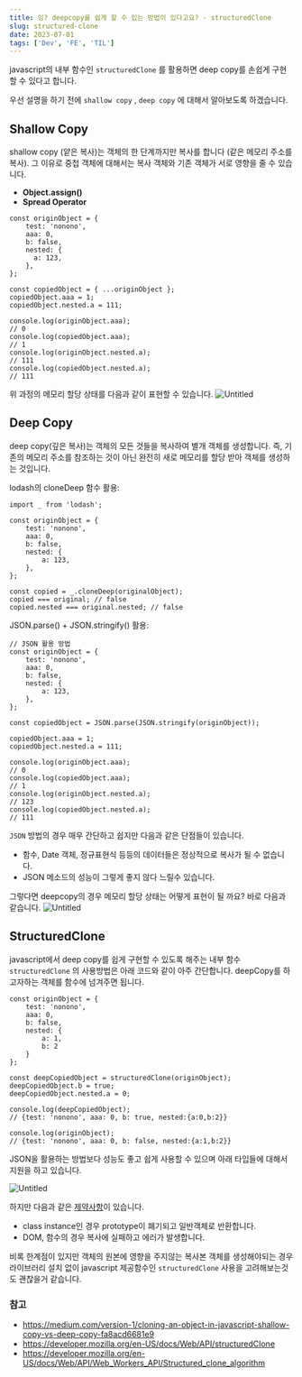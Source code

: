 ```yaml
---
title: 잉? deepcopy를 쉽게 할 수 있는 방법이 있다고요? - structuredClone
slug: structured-clone
date: 2023-07-01
tags: ['Dev', 'FE', 'TIL']
---
```


javascript의 내부 함수인 `structuredClone` 를 활용하면 deep copy를 손쉽게 구현 할 수 있다고 합니다.

우선 설명을 하기 전에 `shallow copy` , `deep copy` 에 대해서 알아보도록 하겠습니다.

## Shallow Copy

shallow copy (얕은 복사)는 객체의 한 단계까지만 복사를 합니다 (같은 메모리 주소를 복사). 그 이유로 중첩 객체에 대해서는 복사 객체와 기존 객체가 서로 영향을 줄 수 있습니다.

- **Object.assign()**
- **Spread Operator**

```
const originObject = {
    test: 'nonono',
    aaa: 0,
    b: false,
    nested: {
      a: 123,
    },
};

const copiedObject = { ...originObject };
copiedObject.aaa = 1;
copiedObject.nested.a = 111;

console.log(originObject.aaa);
// 0
console.log(copiedObject.aaa);
// 1
console.log(originObject.nested.a);
// 111
console.log(copiedObject.nested.a);
// 111
```

위 과정의 메모리 할당 상태를 다음과 같이 표현할 수 있습니다.
![Untitled](https://github.com/leye195/blog/assets/30601503/e52109ca-0269-452e-96e6-d06fd7afd2f0)

## Deep Copy

deep copy(깊은 복사)는 객체의 모든 것들을 복사하여 별개 객체를 생성합니다. 즉, 기존의 메모리 주소를 참조하는 것이 아닌 완전히 새로 메모리를 할당 받아 객체를 생성하는 것입니다.

lodash의 cloneDeep 함수 활용:

```
import _ from 'lodash';

const originObject = {
    test: 'nonono',
    aaa: 0,
    b: false,
    nested: {
        a: 123,
    },
};

const copied = _.cloneDeep(originalObject);
copied === original; // false
copied.nested === original.nested; // false
```

JSON.parse() + JSON.stringify() 활용:

```
// JSON 활용 방법
const originObject = {
    test: 'nonono',
    aaa: 0,
    b: false,
    nested: {
        a: 123,
    },
};

const copiedObject = JSON.parse(JSON.stringify(originObject));

copiedObject.aaa = 1;
copiedObject.nested.a = 111;

console.log(originObject.aaa);
// 0
console.log(copiedObject.aaa);
// 1
console.log(originObject.nested.a);
// 123
console.log(copiedObject.nested.a);
// 111
```

`JSON` 방법의 경우 매우 간단하고 쉽지만 다음과 같은 단점들이 있습니다.

- 함수, Date 객체, 정규표현식 등등의 데이터들은 정상적으로 복사가 될 수 없습니다.
- JSON 메소드의 성능이 그렇게 좋지 않다 느릴수 있습니다.

그렇다면 deepcopy의 경우 메모리 할당 상태는 어떻게 표현이 될 까요? 바로 다음과 같습니다.
![Untitled](https://github.com/leye195/blog/assets/30601503/44f2b79c-ea6f-4974-b0b8-79556c5fca9c)

## StructuredClone

javascript에서 deep copy를 쉽게 구현할 수 있도록 해주는 내부 함수 `structuredClone` 의 사용방법은 아래 코드와 같이 아주 간단합니다. deepCopy를 하고자하는 객체를 함수에 넘겨주면 됩니다.

```
const originObject = {
    test: 'nonono',
    aaa: 0,
    b: false,
    nested: {
        a: 1,
        b: 2
    }
};

const deepCopiedObject = structuredClone(originObject);
deepCopiedObject.b = true;
deepCopiedObject.nested.a = 0;

console.log(deepCopiedObject);
// {test: 'nonono', aaa: 0, b: true, nested:{a:0,b:2}}

console.log(originObject);
// {test: 'nonono', aaa: 0, b: false, nested:{a:1,b:2}}
```

JSON을 활용하는 방법보다 성능도 좋고 쉽게 사용할 수 있으며 아래 타입들에 대해서 지원을 하고 있습니다.

![Untitled](https://github.com/leye195/blog/assets/30601503/0fdcbca6-62fa-40fa-bdfc-c7415dc15f1b)

하지만 다음과 같은 [제약사항](https://developer.mozilla.org/en-US/docs/Web/API/Web_Workers_API/Structured_clone_algorithm#things_that_dont_work_with_structured_clone)이 있습니다.

- class instance인 경우 prototype이 폐기되고 일반객체로 반환합니다.
- DOM, 함수의 경우 복사에 실패하고 에러가 발생합니다.

비록 한계점이 있지만 객체의 원본에 영향을 주지않는 복사본 객체를 생성해야되는 경우 라이브러리 설치 없이 javascript 제공함수인 `structuredClone` 사용을 고려해보는것도 괜찮을거 같습니다.

### 참고

- https://medium.com/version-1/cloning-an-object-in-javascript-shallow-copy-vs-deep-copy-fa8acd6681e9
- https://developer.mozilla.org/en-US/docs/Web/API/structuredClone
- https://developer.mozilla.org/en-US/docs/Web/API/Web_Workers_API/Structured_clone_algorithm
